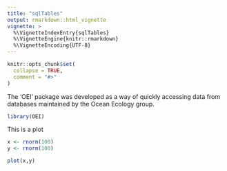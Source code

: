 ```yaml
---
title: "sqlTables"
output: rmarkdown::html_vignette
vignette: >
  %\VignetteIndexEntry{sqlTables}
  %\VignetteEngine{knitr::rmarkdown}
  %\VignetteEncoding{UTF-8}
---
```


```r
knitr::opts_chunk$set(
  collapse = TRUE,
  comment = "#>"
)
```

The 'OEI' package was developed as a way of quickly accessing data from databases maintained by the Ocean Ecology group.

```r
library(OEI)
```

This is a plot
```r

x <- rnorm(100)
y <- rnorm(100)

plot(x,y)

```
